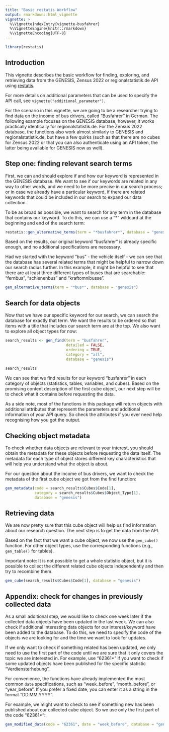 ```yaml
---
title: "Basic restatis Workflow"
output: rmarkdown::html_vignette
vignette: >
  %\VignetteIndexEntry{vignette-busfahrer}
  %\VignetteEngine{knitr::rmarkdown}
  %\VignetteEncoding{UTF-8}
---
```


```r
library(restatis)
```

## Introduction

This vignette describes the basic workflow for finding, exploring, and retrieving data from the GENESIS, Zensus 2022 or regionalstatistik.de API using [restatis](https://correlaid.github.io/restatis/).

For more details on additional parameters that can be used to specify the API call, see `vignette("additional_parameter")`.

For the scenario in this vignette, we are going to be a researcher trying to find data on the income of bus drivers, called "Busfahrer" in German. The following example focuses on the GENESIS database, however, it works practically identically for regionalstatistik.de. For the Zensus 2022 database, the functions also work almost similarly to GENESIS and regionalstatistik.de, but have a few quirks (such as that there are no cubes for Zensus 2022 or that you can also authenticate using an API token, the latter being available for GENESIS now as well).

## Step one: finding relevant search terms

First, we can and should explore if and how our keyword is represented in the GENESIS database. We want to see if our keywords are related in any way to other words, and we need to be more precise in our search process; or in case we already have a particular keyword, if there are related keywords that could be included in our search to expand our data collection.

To be as broad as possible, we want to search for any term in the database that contains our keyword. To do this, we can use a "*" wildcard at the beginning and end of the search term:

```r
restatis::gen_alternative_terms(term = "*busfahrer*", database = "genesis")

```

Based on the results, our original keyword "busfahrer" is already specific enough, and no additional specifications are necessary.

Had we started with the keyword "bus" - the vehicle itself - we can see that the database has several related terms that might be helpful to narrow down our search radius further. In this example, it might be helpful to see that there are at least three different types of buses that are searchable: "fernbus", "schienenbus" and "kraftomnibusse".

```r
gen_alternative_terms(term = "*bus*", database = "genesis")

```

## Search for data objects

Now that we have our specific keyword for our search, we can search the database for exactly that term. We want the results to be ordered so that items with a title that includes our search term are at the top. We also want to explore all object types for now:

```r
search_results <- gen_find(term = "busfahrer",
                           detailed = FALSE,
                           ordering = TRUE,
                           category = "all",
                           database = "genesis")
                           
search_results

```

We can see that we find results for our keyword "busfahrer" in each category of objects (statistics, tables, variables, and cubes). Based on the promising content description of the first cube object, our next step will be to check what it contains before requesting the data.

As a side note, most of the functions in this package will return objects with additional attributes that represent the parameters and additional information of your API query. So check the attributes if you ever need help recognising how you got the output.

## Checking object metadata

To check whether data objects are relevant to your interest, you should obtain the metadata for these objects before requesting the data itself. The metadata for each type of object stores different key characteristics that will help you understand what the object is about.

For our question about the income of bus drivers, we want to check the metadata of the first cube object we got from the find function:

```r
gen_metadata(code = search_results$Cubes$Code[1],
             category = search_results$Cubes$Object_Type[1],
             database = "genesis")

```

## Retrieving data

We are now pretty sure that this cube object will help us find information about our research question. The next step is to get the data from the API.

Based on the fact that we want a cube object, we now use the `gen_cube()` function. For other object types, use the corresponding functions (e.g., `gen_table()` for tables).

Important note: It is not possible to get a whole statistic object, but it is possible to collect the different related cube objects independently and then try to recombine them.

```r
gen_cube(search_results$Cubes$Code[1], database = "genesis")

```

## Appendix: check for changes in previously collected data

As a small additional step, we would like to check one week later if the collected data objects have been updated in the last week. We can also check if additional interesting data objects for our interest/keyword have been added to the database. To do this, we need to specify the code of the objects we are looking for and the time we want to look for updates.

If we only want to check if something related has been updated, we only need to use the first part of the code until we are sure that it only covers the topic we are interested in. For example, use "62361*" if you want to check if some updated objects have been published for the specific statistic "Verdiensterhebung".

For convenience, the functions have already implemented the most common `date` specifications, such as "week_before", "month_before", or "year_before". If you prefer a fixed date, you can enter it as a string in the format "DD.MM.YYYY".

For example, we might want to check to see if something new has been published about our collected cube object. So we use only the first part of the code "62361*":


```r
gen_modified_data(code = "62361", date = "week_before", database = "genesis")

```
